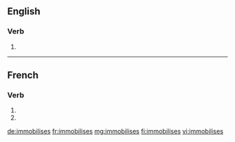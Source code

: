 {{also|immobilisés}}
==English==

===Verb===
{{head|en|verb form}}

# {{en-third-person singular of|immobilise}}

----

==French==

===Verb===
{{fr-verb-form}}

# {{inflection of|immobiliser||2|s|pres|indc|lang=fr}}
# {{inflection of|immobiliser||2|s|pres|subj|lang=fr}}

[[de:immobilises]]
[[fr:immobilises]]
[[mg:immobilises]]
[[fi:immobilises]]
[[vi:immobilises]]